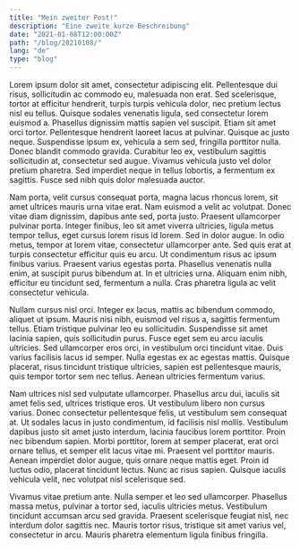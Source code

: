 ```yaml
---
title: "Mein zweiter Post!"
description: "Eine zweite kurze Beschreibung"
date: "2021-01-08T12:00:00Z"
path: "/blog/20210108/"
lang: "de"
type: "blog"
---
```


Lorem ipsum dolor sit amet, consectetur adipiscing elit. Pellentesque dui risus, sollicitudin ac commodo eu, malesuada 
non erat. Sed scelerisque, tortor at efficitur hendrerit, turpis turpis vehicula dolor, nec pretium lectus nisl eu 
tellus. Quisque sodales venenatis ligula, sed consectetur lorem euismod a. Phasellus dignissim mattis sapien vel 
suscipit. Etiam sit amet orci tortor. Pellentesque hendrerit laoreet lacus at pulvinar. Quisque ac justo neque. 
Suspendisse ipsum ex, vehicula a sem sed, fringilla porttitor nulla. Donec blandit commodo gravida. Curabitur leo ex, 
vestibulum sagittis sollicitudin at, consectetur sed augue. Vivamus vehicula justo vel dolor pretium pharetra. Sed 
imperdiet neque in tellus lobortis, a fermentum ex sagittis. Fusce sed nibh quis dolor malesuada auctor.

Nam porta, velit cursus consequat porta, magna lacus rhoncus lorem, sit amet ultrices mauris urna vitae erat. Nam 
euismod a velit ac volutpat. Donec vitae diam dignissim, dapibus ante sed, porta justo. Praesent ullamcorper pulvinar 
porta. Integer finibus, leo sit amet viverra ultricies, ligula metus tempor tellus, eget cursus lorem risus id lorem. 
Sed in dolor augue. In odio metus, tempor at lorem vitae, consectetur ullamcorper ante. Sed quis erat at turpis 
consectetur efficitur quis eu arcu. Ut condimentum risus ac ipsum finibus varius. Praesent varius egestas porta. 
Phasellus venenatis nulla enim, at suscipit purus bibendum at. In et ultricies urna. Aliquam enim nibh, efficitur eu 
tincidunt sed, fermentum a nulla. Cras pharetra ligula ac velit consectetur vehicula.

Nullam cursus nisl orci. Integer ex lacus, mattis ac bibendum commodo, aliquet ut ipsum. Mauris nisi nibh, euismod vel 
risus a, sagittis fermentum tellus. Etiam tristique pulvinar leo eu sollicitudin. Suspendisse sit amet lacinia sapien, 
quis sollicitudin purus. Fusce eget sem eu arcu iaculis ultricies. Sed ullamcorper eros orci, in vestibulum orci 
tincidunt vitae. Duis varius facilisis lacus id semper. Nulla egestas ex ac egestas mattis. Quisque placerat, risus 
tincidunt tristique ultricies, sapien est pellentesque mauris, quis tempor tortor sem nec tellus. Aenean ultricies 
fermentum varius.

Nam ultrices nisl sed vulputate ullamcorper. Phasellus arcu dui, iaculis sit amet felis sed, ultrices tristique eros. 
Ut vestibulum libero non cursus varius. Donec consectetur pellentesque felis, ut vestibulum sem consequat at. Ut 
sodales lacus in justo condimentum, id facilisis nisl mollis. Vestibulum dapibus justo sit amet justo interdum, 
lacinia faucibus lorem porttitor. Proin nec bibendum sapien. Morbi porttitor, lorem at semper placerat, erat orci 
ornare tellus, et semper elit lacus vitae mi. Praesent vel porttitor mauris. Aenean imperdiet dolor augue, quis ornare 
neque mattis eget. Proin id luctus odio, placerat tincidunt lectus. Nunc ac risus sapien. Quisque iaculis vehicula 
velit, nec volutpat nisl scelerisque sed.

Vivamus vitae pretium ante. Nulla semper et leo sed ullamcorper. Phasellus massa metus, pulvinar a tortor sed, 
iaculis ultricies metus. Vestibulum tincidunt accumsan arcu sed gravida. Praesent scelerisque feugiat nisl, nec 
interdum dolor sagittis nec. Mauris tortor risus, tristique sit amet varius vel, consectetur in arcu. Mauris pharetra 
elementum ligula finibus fringilla.